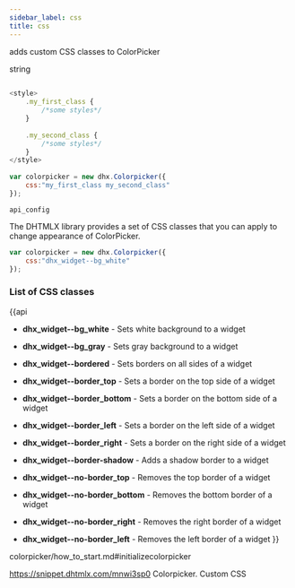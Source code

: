 ```yaml
---
sidebar_label: css
title: css
---
```



          


<Short>
 
adds custom CSS classes to ColorPicker





</Short>



<Type>
 string


</Type>


~~~js
 
<style>
    .my_first_class {
        /*some styles*/
    }
 
    .my_second_class {
        /*some styles*/
    }
</style>
 
var colorpicker = new dhx.Colorpicker({
    css:"my_first_class my_second_class"
});


~~~
	api_config

<Descr>
 
The DHTMLX library provides a set of CSS classes that you can apply to change appearance of ColorPicker.

~~~js
var colorpicker = new dhx.Colorpicker({
    css:"dhx_widget--bg_white"
});
~~~

### List of CSS classes

{{api

- <b>dhx_widget--bg_white</b> - Sets white background to a widget

- <b>dhx_widget--bg_gray</b> - Sets gray background to a widget

- <b>dhx_widget--bordered</b> - Sets borders on all sides of a widget

- <b>dhx_widget--border_top</b> - Sets a border on the top side of a widget

- <b>dhx_widget--border_bottom</b> - Sets a border on the bottom side of a widget

- <b>dhx_widget--border_left</b> - Sets a border on the left side of a widget

- <b>dhx_widget--border_right</b> - Sets a border on the right side of a widget

- <b>dhx_widget--border-shadow</b> - Adds a shadow border to a widget

- <b>dhx_widget--no-border_top</b> - Removes the top border of a  widget

- <b>dhx_widget--no-border_bottom</b> - Removes the bottom border of a widget

- <b>dhx_widget--no-border_right</b> - Removes the right border of a widget

- <b>dhx_widget--no-border_left</b> - Removes the left border of a widget
}}


</Descr>


 colorpicker/how_to_start.md#initializecolorpicker

 https://snippet.dhtmlx.com/mnwi3sp0	Colorpicker. Custom CSS